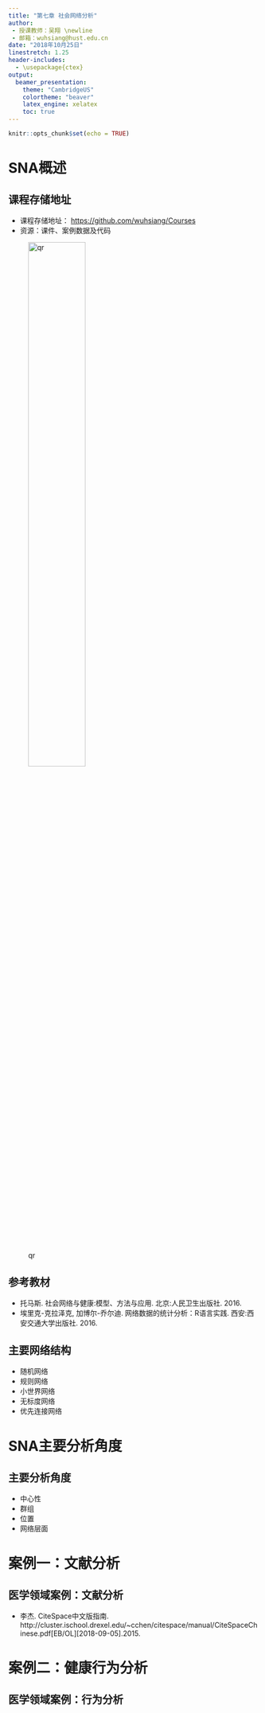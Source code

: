 ```yaml
---
title: "第七章 社会网络分析"
author:
 - 授课教师：吴翔 \newline
 - 邮箱：wuhsiang@hust.edu.cn
date: "2018年10月25日"
linestretch: 1.25
header-includes:
  - \usepackage{ctex}
output:
  beamer_presentation:
    theme: "CambridgeUS"
    colortheme: "beaver"
    latex_engine: xelatex
    toc: true
---
```


```r

knitr::opts_chunk$set(echo = TRUE)

```


# SNA概述

## 课程存储地址

- 课程存储地址： [https://github.com/wuhsiang/Courses](https://github.com/wuhsiang/Courses)
- 资源：课件、案例数据及代码

![qr](../../QR.png){width=52%}

## 参考教材

- 托马斯. 社会网络与健康:模型、方法与应用. 北京:人民卫生出版社. 2016.
- 埃里克-克拉泽克, 加博尔-乔尔迪. 网络数据的统计分析：R语言实践. 西安:西安交通大学出版社. 2016.

## 主要网络结构

- 随机网络
- 规则网络
- 小世界网络
- 无标度网络
- 优先连接网络

#  SNA主要分析角度

## 主要分析角度

- 中心性
- 群组
- 位置
- 网络层面

# 案例一：文献分析

## 医学领域案例：文献分析

- 李杰. CiteSpace中文版指南. http://cluster.ischool.drexel.edu/~cchen/citespace/manual/CiteSpaceChinese.pdf[EB/OL][2018-09-05].2015.

# 案例二：健康行为分析

## 医学领域案例：行为分析

